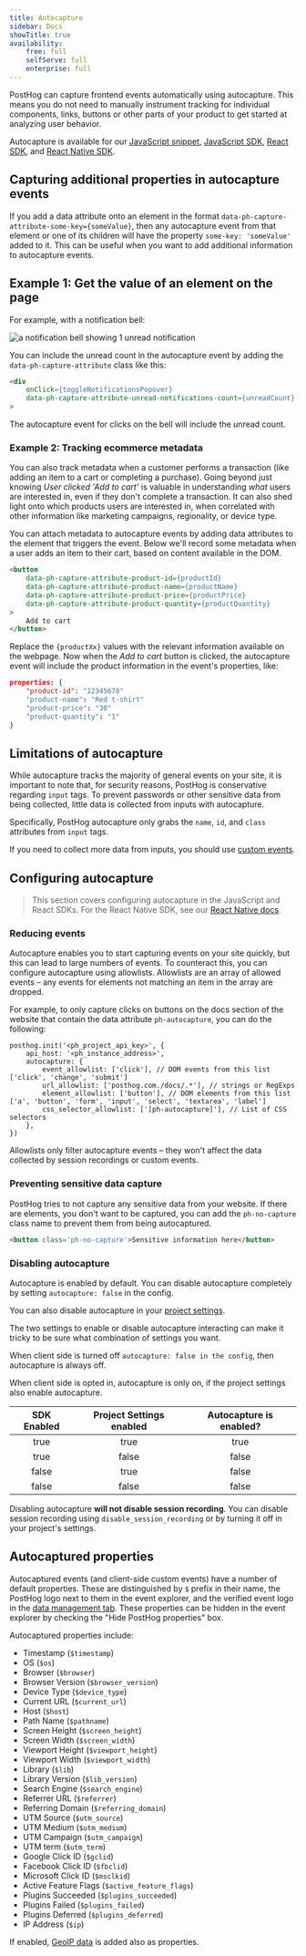 ```yaml
---
title: Autocapture
sidebar: Docs
showTitle: true
availability:
    free: full
    selfServe: full
    enterprise: full
---
```


PostHog can capture frontend events automatically using autocapture. This means you do not need to manually instrument tracking for individual components, links, buttons or other parts of your product to get started at analyzing user behavior.

Autocapture is available for our [JavaScript snippet](/docs/getting-started/install?tab=snippet#javascript-snippet-badgerecommendedbadge), [JavaScript SDK](/docs/libraries/js), [React SDK](/docs/libraries/react), and [React Native SDK](/docs/libraries/react-native).

## Capturing additional properties in autocapture events

If you add a data attribute onto an element in the format `data-ph-capture-attribute-some-key={someValue}`, then any autocapture event from that element or one of its children will have the property `some-key: 'someValue'` added to it. This can be useful when you want to add additional information to autocapture events. 

## Example 1: Get the value of an element on the page

For example, with a notification bell:

![a notification bell showing 1 unread notification](../../images/docs/data/autocapture/notification-bell.png)

You can include the unread count in the autocapture event by adding the `data-ph-capture-attribute` class like this: 


```HTML
<div
    onClick={toggleNotificationsPopover}
    data-ph-capture-attribute-unread-notifications-count={unreadCount}
>
```

The autocapture event for clicks on the bell will include the unread count.

### Example 2: Tracking ecommerce metadata

You can also track metadata when a customer performs a transaction (like adding an item to a cart or completing a purchase). Going beyond just knowing _User clicked 'Add to cart'_ is valuable in understanding _what_ users are interested in, even if they don't complete a transaction. It can also shed light onto which products users are interested in, when correlated with other information like marketing campaigns, regionality, or device type.

You can attach metadata to autocapture events by adding data attributes to the element that triggers the event. Below we'll record some metadata when a user adds an item to their cart, based on content available in the DOM.

```HTML
<button
    data-ph-capture-attribute-product-id={productId}
    data-ph-capture-attribute-product-name={productName}
    data-ph-capture-attribute-product-price={productPrice}
    data-ph-capture-attribute-product-quantity={productQuantity}
>
    Add to cart
</button>
```
Replace the `{productXx}` values with the relevant information available on the webpage. Now when the _Add to cart_ button is clicked, the autocapture event will include the product information in the event's properties, like:

```json
properties: {
    "product-id": "12345678"
    "product-name": "Red t-shirt"
    "product-price": "30"
    "product-quantity": "1"
}
```

## Limitations of autocapture

While autocapture tracks the majority of general events on your site, it is important to note that, for security reasons, PostHog is conservative regarding `input` tags. To prevent passwords or other sensitive data from being collected, little data is collected from inputs with autocapture.

Specifically, PostHog autocapture only grabs the `name`, `id`, and `class` attributes from `input` tags.

If you need to collect more data from inputs, you should use [custom events](/tutorials/event-tracking-guide).

## Configuring autocapture

> This section covers configuring autocapture in the JavaScript and React SDKs. For the React Native SDK, see our [React Native docs](/docs/libraries/react-native#autocapture).

### Reducing events

Autocapture enables you to start capturing events on your site quickly, but this can lead to large numbers of events. To counteract this, you can configure autocapture using allowlists. Allowlists are an array of allowed events – any events for elements not matching an item in the array are dropped.

For example, to only capture clicks on buttons on the docs section of the website that contain the data attribute `ph-autocapture`, you can do the following:

```js-web
posthog.init('<ph_project_api_key>', {
    api_host: '<ph_instance_address>',
    autocapture: {
        event_allowlist: ['click'], // DOM events from this list ['click', 'change', 'submit']
        url_allowlist: ['posthog.com./docs/.*'], // strings or RegExps
        element_allowlist: ['button'], // DOM elements from this list ['a', 'button', 'form', 'input', 'select', 'textarea', 'label']
        css_selector_allowlist: ['[ph-autocapture]'], // List of CSS selectors
    },
})
```
Allowlists only filter autocapture events – they won't affect the data collected by session recordings or custom events.

### Preventing sensitive data capture

PostHog tries to not capture any sensitive data from your website. If there are elements, you don't want to be captured, you can add the `ph-no-capture` class name to prevent them from being autocaptured.

```html
<button class='ph-no-capture'>Sensitive information here</button>
```

### Disabling autocapture

Autocapture is enabled by default. You can disable autocapture completely by setting `autocapture: false` in the config. 

You can also disable autocapture in your [project settings](https://app.posthog.com/project/settings).

The two settings to enable or disable autocapture interacting can make it tricky to be sure what combination of settings you want.

When client side is turned off `autocapture: false in the config`, then autocapture is always off.

When client side is opted in, autocapture is only on, if the project settings also enable autocapture.

| SDK Enabled | Project Settings enabled | Autocapture is enabled? |
| :---: | :----: | :----: |
| true   |   true    |     true |
| true   |   false    |     false |
| false   |   true    |     false |
| false   |   false    |     false |

Disabling autocapture **will not disable session recording**. You can disable session recording using `disable_session_recording` or by turning it off in your project's settings.


## Autocaptured properties

Autocaptured events (and client-side custom events) have a number of default properties. These are distinguished by `$` prefix in their name, the PostHog logo next to them in the event explorer, and the verified event logo in the [data management tab](https://app.posthog.com/data-management/properties). These properties can be hidden in the event explorer by checking the "Hide PostHog properties" box.

Autocaptured properties include:

- Timestamp (`$timestamp`)
- OS (`$os`)
- Browser (`$browser`)
- Browser Version (`$browser_version`)
- Device Type (`$device_type`)
- Current URL (`$current_url`)
- Host (`$host`)
- Path Name (`$pathname`)
- Screen Height (`$screen_height`)
- Screen Width (`$screen_width`)
- Viewport Height (`$viewport_height`)
- Viewport Width (`$viewport_width`)
- Library (`$lib`)
- Library Version (`$lib_version`)
- Search Engine (`$search_engine`)
- Referrer URL (`$referrer`)
- Referring Domain (`$referring_domain`)
- UTM Source (`$utm_source`)
- UTM Medium (`$utm_medium`)
- UTM Campaign (`$utm_campaign`)
- UTM term (`$utm_term`)
- Google Click ID (`$gclid`)
- Facebook Click ID (`$fbclid`)
- Microsoft Click ID (`$msclkid`)
- Active Feature Flags (`$active_feature_flags`)
- Plugins Succeeded (`$plugins_succeeded`)
- Plugins Failed (`$plugins_failed`)
- Plugins Deferred (`$plugins_deferred`)
- IP Address (`$ip`)

If enabled, [GeoIP data](/docs/cdp/geoip-enrichment) is added also as properties. 